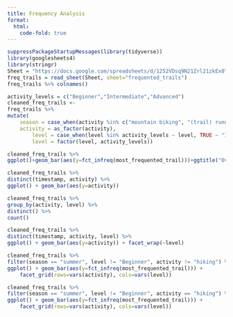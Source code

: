 ```yaml
---
title: Frequency Analysis
format:
  html:
    code-fold: true
---
```



```r
suppressPackageStartupMessages(library(tidyverse))
library(googlesheets4)
library(stringr)
Sheet = "https://docs.google.com/spreadsheets/d/1252VDsq9N21Zrl21zkEx0TOjXeKmOddHrwno1xhrEsI/edit?resourcekey#gid=983704671"
freq_trails = read_sheet(Sheet, sheet="frequented_trails")
freq_trails %>% colnames()
```

```r
activity_levels = c("Beginner","Intermediate","Advanced")
cleaned_freq_trails <-
freq_trails %>%
mutate(
    season = case_when(activity %in% c("mountain biking", "(trail) running", "hiking") ~ "summer", TRUE ~ "winter"),
    activity = as_factor(activity),
        level = case_when(level %in% activity_levels ~ level, TRUE ~ "Intermediate"),
        level = factor(level, activity_levels))
```

```r
cleaned_freq_trails %>%
ggplot()+geom_bar(aes(y=fct_infreq(most_frequented_trail)))+ggtitle("Overall Trail Usage")
```

```r
cleaned_freq_trails %>%
distinct(timestamp, activity) %>%
ggplot() + geom_bar(aes(y=activity))
```

```r
cleaned_freq_trails %>%
group_by(activity, level) %>%
distinct() %>%
count()
```

```r
cleaned_freq_trails %>%
distinct(timestamp, activity, level) %>%
ggplot() + geom_bar(aes(y=activity)) + facet_wrap(~level)
```

```r
cleaned_freq_trails %>%
filter(season == "summer", level != "Beginner", activity != "hiking") %>%
ggplot() + geom_bar(aes(y=fct_infreq(most_frequented_trail))) +
    facet_grid(rows=vars(activity), cols=vars(level))
```

```r
cleaned_freq_trails %>%
filter(season == "summer", level != "Beginner", activity == "hiking") %>%
ggplot() + geom_bar(aes(y=fct_infreq(most_frequented_trail))) +
    facet_grid(rows=vars(activity), cols=vars(level))
```
